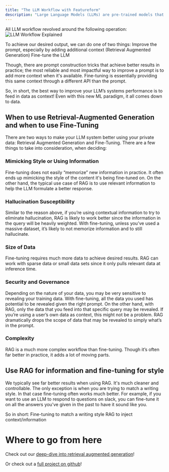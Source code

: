```yaml
---
title: "The LLM Workflow with Featureform"
description: "Large Language Models (LLMs) are pre-trained models that take a text prompt as input and generate a response based on the prompt."
---
```


All LLM workflow revolved around the following operation:
![LLM Workflow Explained](/images/llms-embeddings-and-vector-databases/llm-workflow.png)

To achieve our desired output, we can do one of two things:
Improve the prompt, especially by adding additional context (Retrieval Augmented Generation)
Fine-tune the LLM

Though, there are prompt construction tricks that achieve better results in practice; the most reliable and most impactful way to improve a prompt is to add more context when it's available. Fine-tuning is essentially providing this same context through a different API than the prompt. 

So, in short, the best way to improve your LLM’s systems performance is to feed in data as context! Even with this new ML paradigm, it all comes down to data.

## When to use Retrieval-Augmented Generation and when to use Fine-Tuning

There are two ways to make your LLM system better using your private data: Retrieval Augmented Generation and Fine-Tuning. There are a few things to take into consideration, when deciding:

### Mimicking Style or Using Information

Fine-tuning does not easily “memorize” new information in practice. It often ends up mimicking the style of the content it's being fine-tuned on. On the other hand, the typical use case of RAG is to use relevant information to help the LLM formulate a better response.

### Hallucination Susceptibility
Similar to the reason above, if you’re using contextual information to try to eliminate hallucination, RAG is likely to work better since the information in the query will be heavily weighted. With fine-tuning, unless you’ve used a massive dataset, it’s likely to not memorize information and to still hallucinate.

### Size of Data

Fine-tuning requires much more data to achieve desired results. RAG can work with sparse data or small data sets since it only pulls relevant data at inference time.

### Security and Governance

Depending on the nature of your data, you may be very sensitive to revealing your training data. With fine-tuning, all the data you used has potential to be revealed given the right prompt. On the other hand, with RAG, only the data that you feed into that specific query may be revealed. If you’re using a user’s own data as context, this might not be a problem. RAG dramatically drops the scope of data that may be revealed to simply what’s in the prompt.

### Complexity

RAG is a much more complex workflow than fine-tuning. Though it’s often far better in practice, it adds a lot of moving parts.

## Use RAG for information and fine-tuning for style

We typically see far better results when using RAG. It's much cleaner and controllable. The only exception is when you are trying to match a writing style. In that case fine-tuning often works much better. For example, if you want to use an LLM to respond to questions on slack, you can fine-tune it on all the answers you’ve given in the past to have it sound like you.

So in short:
Fine-tuning to match a writing style
RAG to inject context/information

# Where to go from here

Check out our [deep-dive into retrieval augmented generation](../embeddings/building-a-chatbot-with-openai-and-a-vector-database)!

Or check out a [full project on github](https://github.com/featureform/Featureform-LLM-Hackathon-Project-Examples/tree/main/projects/Q%26A%20Chatbot)!
